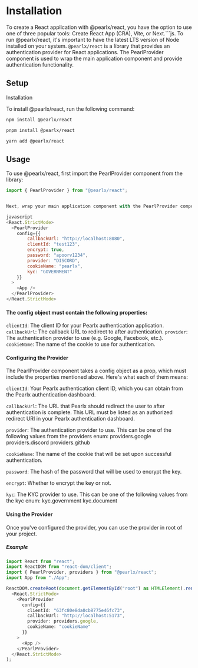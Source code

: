 # Installation

To create a React application with @pearlx/react, you have the option to use one of three popular tools: Create React App (CRA), Vite, or Next.```js. To run @pearlx/react, it's important to have the latest LTS version of Node installed on your system.
`@pearlx/react` is a library that provides an authentication provider for React applications. The PearlProvider component is used to wrap the main application component and provide authentication functionality.


## Setup

Installation

To install @pearlx/react, run the following command:

```bash
npm install @pearlx/react

pnpm install @pearlx/react

yarn add @pearlx/react
```


## Usage

To use @pearlx/react, first import the PearlProvider component from the library:

```js
import { PearlProvider } from "@pearlx/react";


Next, wrap your main application component with the PearlProvider component, passing in the required config object:

javascript
<React.StrictMode>
  <PearlProvider
    config={{
        callbackUrl: "http://localhost:8080",
        clientId: "test123",
        encrypt: true,
        password: "apoorv1234",
        provider: "DISCORD",
        cookieName: "pearlx",
        kyc: "GOVERNMENT"
    }}
  >
    <App />
  </PearlProvider>
</React.StrictMode>
```

#### The config object must contain the following properties:

`clientId`: The client ID for your Pearlx authentication application.
`callbackUrl`: The callback URL to redirect to after authentication.
`provider`: The authentication provider to use (e.g. Google, Facebook, etc.).
`cookieName`: The name of the cookie to use for authentication.

#### Configuring the Provider

The PearlProvider component takes a config object as a prop, which must include the properties mentioned above. Here's what each of them means:

`clientId`: Your Pearlx authentication client ID, which you can obtain from the Pearlx authentication dashboard.

`callbackUrl`: The URL that Pearlx should redirect the user to after authentication is complete. This URL must be listed as an authorized redirect URI in your Pearlx authentication dashboard.

`provider`: The authentication provider to use. This can be one of the following values from the providers enum:
providers.google
providers.discord
providers.github

`cookieName`: The name of the cookie that will be set upon successful authentication.

`password`: The hash of the password that will be used to encrypt the key.

`encrypt`: Whether to encrypt the key or not.

`kyc`: The KYC provider to use. This can be one of the following values from the kyc enum:
kyc.government
kyc.document



#### Using the Provider

Once you've configured the provider, you can use the provider in root of your project.

##### Example

```ts
import React from "react";
import ReactDOM from "react-dom/client";
import { PearlProvider, providers } from "@pearlx/react";
import App from "./App";

ReactDOM.createRoot(document.getElementById("root") as HTMLElement).render(
  <React.StrictMode>
    <PearlProvider
      config={{
        clientId: "63fc80e8da0cb8775e46fc73",
        callbackUrl: "http://localhost:5173",
        provider: providers.google,
        cookieName: "cookieName"
      }}
    >
      <App />
    </PearlProvider>
  </React.StrictMode>
);
```